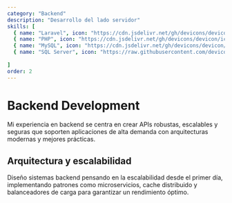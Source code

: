 ```yaml
---
category: "Backend"
description: "Desarrollo del lado servidor"
skills: [
  { name: "Laravel", icon: "https://cdn.jsdelivr.net/gh/devicons/devicon/icons/laravel/laravel-original.svg", iconType: "url" },
  { name: "PHP", icon: "https://cdn.jsdelivr.net/gh/devicons/devicon/icons/php/php-original.svg", iconType: "url" },
  { name: "MySQL", icon: "https://cdn.jsdelivr.net/gh/devicons/devicon/icons/mysql/mysql-original.svg", iconType: "url" },
  { name: "SQL Server", icon: "https://raw.githubusercontent.com/devicons/devicon/54cfe13ac10eaa1ef817a343ab0a9437eb3c2e08/icons/microsoftsqlserver/microsoftsqlserver-original.svg", iconType: "url" }
  
]
order: 2
---
```


# Backend Development

Mi experiencia en backend se centra en crear APIs robustas, escalables y seguras que soporten aplicaciones de alta demanda con arquitecturas modernas y mejores prácticas.

## Arquitectura y escalabilidad

Diseño sistemas backend pensando en la escalabilidad desde el primer día, implementando patrones como microservicios, cache distribuido y balanceadores de carga para garantizar un rendimiento óptimo.